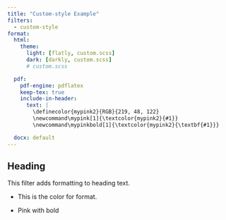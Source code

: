 ```yaml
---
title: "Custom-style Example"
filters:
  - custom-style
format: 
  html: 
    theme: 
      light: [flatly, custom.scss]
      dark: [darkly, custom.scss]
      # custom.scss

  pdf:
    pdf-engine: pdflatex
    keep-tex: true
    include-in-header: 
      text: |
        \definecolor{mypink2}{RGB}{219, 48, 122}
        \newcommand\mypink[1]{\textcolor{mypink2}{#1}}
        \newcommand\mypinkbold[1]{\textcolor{mypink2}{\textbf{#1}}}

  docx: default
---
```


## Heading

This filter adds formatting to heading text.  

  * [This is the color for format]{custom-style="mypink"}.  
  
  * [Pink with bold]{custom-style="mypinkbold"}


